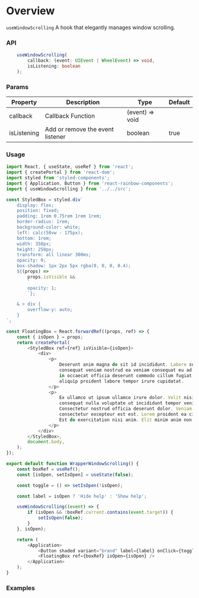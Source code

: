
<Meta title="Modules/Hooks/useWindowScrolling" />

# Overview

`useWindowScrolling` A hook that elegantly manages window scrolling.

### API

```ts
    useWindowScrolling(
        callback: (event: UIEvent | WheelEvent) => void,
        isListening: boolean
    );
```

### Params

| Property    | Description                      | Type            | Default |
| ----------- | -------------------------------- | --------------- | ------- |
| callback    | Callback Function                | (event) => void |         |
| isListening | Add or remove the event listener | boolean         | true    |

### Usage

```js
import React, { useState, useRef } from 'react';
import { createPortal } from 'react-dom';
import styled from 'styled-components';
import { Application, Button } from 'react-rainbow-components';
import { useWindowScrolling } from '../../src';

const StyledBox = styled.div`
    display: flex;
    position: fixed;
    padding: 1rem 0.75rem 1rem 1rem;
    border-radius: 1rem;
    background-color: white;
    left: calc(50vw - 175px);
    bottom: 1rem;
    width: 350px;
    height: 250px;
    transform: all linear 300ms;
    opacity: 0;
    box-shadow: 1px 2px 5px rgba(0, 0, 0, 0.4);
    ${(props) =>
        props.isVisible &&
        `
        opacity: 1;
        `};

    & > div {
        overflow-y: auto;
    }
`;

const FloatingBox = React.forwardRef((props, ref) => {
    const { isOpen } = props;
    return createPortal(
        <StyledBox ref={ref} isVisible={isOpen}>
            <div>
                <p>
                    Deserunt anim magna do sit id incididunt. Labore sunt aute eiusmod incididunt
                    consequat veniam nostrud ea veniam consequat eu ad. Dolor ea id ad nisi. Mollit
                    in occaecat officia deserunt commodo cillum fugiat consequat. Sint ex mollit
                    aliquip proident labore tempor irure cupidatat.
                </p>
                <p>
                    Ex ullamco ut ipsum ullamco irure dolor. Velit nisi dolor culpa reprehenderit
                    consequat nulla voluptate ut incididunt tempor veniam consectetur consectetur.
                    Consectetur nostrud officia deserunt dolor. Veniam est enim mollit culpa
                    consectetur excepteur est est. Lorem proident ea cillum fugiat deserunt irure.
                    Est do exercitation nisi anim. Elit minim anim non et non amet.
                </p>
            </div>
        </StyledBox>,
        document.body,
    );
});

export default function WrapperWindowScrolling() {
    const boxRef = useRef();
    const [isOpen, setIsOpen] = useState(false);

    const toggle = () => setIsOpen(!isOpen);

    const label = isOpen ? 'Hide help' : 'Show help';

    useWindowScrolling((event) => {
        if (isOpen && !boxRef.current.contains(event.target)) {
            setIsOpen(false);
        }
    }, isOpen);

    return (
        <Application>
            <Button shaded variant="brand" label={label} onClick={toggle} />
            <FloatingBox ref={boxRef} isOpen={isOpen} />
        </Application>
    );
}
```

### Examples

<WrapperWindowScrolling />
